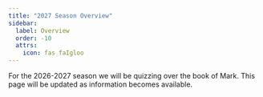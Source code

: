 ```yaml
---
title: "2027 Season Overview"
sidebar:
  label: Overview
  order: -10
  attrs:
    icon: fas faIgloo
---
```


For the 2026-2027 season we will be quizzing over the book of Mark. This page will be updated as information becomes available.
